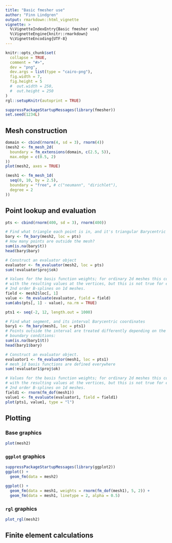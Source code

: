 ```yaml
---
title: "Basic fmesher use"
author: "Finn Lindgren"
output: rmarkdown::html_vignette
vignette: >
  %\VignetteIndexEntry{Basic fmesher use}
  %\VignetteEngine{knitr::rmarkdown}
  %\VignetteEncoding{UTF-8}
---
```


```r
knitr::opts_chunk$set(
  collapse = TRUE,
  comment = "#>",
  dev = "png",
  dev.args = list(type = "cairo-png"),
  fig.width = 7,
  fig.height = 5
  #  out.width = 250,
  #  out.height = 250
)
rgl::setupKnitr(autoprint = TRUE)
```

```r
suppressPackageStartupMessages(library(fmesher))
set.seed(1234L)
```

## Mesh construction

```r
domain <- cbind(rnorm(4, sd = 3), rnorm(4))
(mesh2 <- fm_mesh_2d(
  boundary = fm_extensions(domain, c(2.5, 5)),
  max.edge = c(0.5, 2)
))
plot(mesh2, axes = TRUE)
```

```r
(mesh1 <- fm_mesh_1d(
  seq(0, 10, by = 2.5),
  boundary = "free", # c("neumann", "dirichlet"),
  degree = 2
))
```

## Point lookup and evaluation

```r
pts <- cbind(rnorm(400, sd = 3), rnorm(400))

# Find what triangle each point is in, and it's triangular Barycentric coordinates
bary <- fm_bary(mesh2, loc = pts)
# How many points are outside the mesh?
sum(is.na(bary$t))
head(bary$bary)

# Construct an evaluator object
evaluator <- fm_evaluator(mesh2, loc = pts)
sum(!evaluator$proj$ok)

# Values for the basis function weights; for ordinary 2d meshes this coincides
# with the resulting values at the vertices, but this is not true for e.g.
# 2nd order B-splines on 1d meshes.
field <- mesh2$loc[, 1]
value <- fm_evaluate(evaluator, field = field)
sum(abs(pts[, 1] - value), na.rm = TRUE)
```

```r
pts1 <- seq(-2, 12, length.out = 1000)

# Find what segment, and its interval Barycentric coordinates
bary1 <- fm_bary(mesh1, loc = pts1)
# Points outside the interval are treated differently depending on the
# boundary conditions:
sum(is.na(bary1$t))
head(bary1$bary)

# Construct an evaluator object.
evaluator1 <- fm_evaluator(mesh1, loc = pts1)
# mesh_1d basis functions are defined everywhere
sum(!evaluator1$proj$ok)

# Values for the basis function weights; for ordinary 2d meshes this coincides
# with the resulting values at the vertices, but this is not true for e.g.
# 2nd order B-splines on 1d meshes.
field1 <- rnorm(fm_dof(mesh1))
value1 <- fm_evaluate(evaluator1, field = field1)
plot(pts1, value1, type = "l")
```

## Plotting

### Base graphics

```r
plot(mesh2)
```

### `ggplot` graphics

```r
suppressPackageStartupMessages(library(ggplot2))
ggplot() +
  geom_fm(data = mesh2)

ggplot() +
  geom_fm(data = mesh1, weights = rnorm(fm_dof(mesh1), 5, 2)) +
  geom_fm(data = mesh1, linetype = 2, alpha = 0.5)
```

### `rgl` graphics

```r
plot_rgl(mesh2)
```

## Finite element calculations
